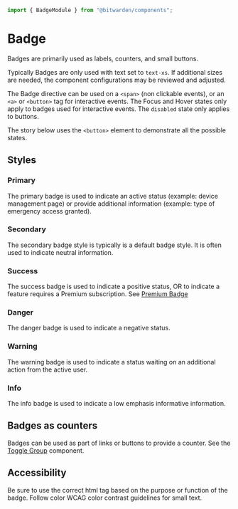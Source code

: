 

<Meta of={stories} />

```ts
import { BadgeModule } from "@bitwarden/components";
```

# Badge

Badges are primarily used as labels, counters, and small buttons.

Typically Badges are only used with text set to `text-xs`. If additional sizes are needed, the
component configurations may be reviewed and adjusted.

The Badge directive can be used on a `<span>` (non clickable events), or an `<a>` or `<button>` tag
for interactive events. The Focus and Hover states only apply to badges used for interactive events.
The `disabled` state only applies to buttons.

The story below uses the `<button>` element to demonstrate all the possible states.

<Primary />
<Controls />

## Styles

### Primary

The primary badge is used to indicate an active status (example: device management page) or provide
additional information (example: type of emergency access granted).

<Canvas of={stories.Primary} />

### Secondary

The secondary badge style is typically is a default badge style. It is often used to indicate
neutral information.

<Canvas of={stories.Secondary} />

### Success

The success badge is used to indicate a positive status, OR to indicate a feature requires a Premium
subscription. See [Premium Badge](?path=/docs/web-premium-badge--docs)

<Canvas of={stories.Success} />

### Danger

The danger badge is used to indicate a negative status.

<Canvas of={stories.Danger} />

### Warning

The warning badge is used to indicate a status waiting on an additional action from the active user.

<Canvas of={stories.Warning} />

### Info

The info badge is used to indicate a low emphasis informative information.

<Canvas of={stories.Info} />

## Badges as counters

Badges can be used as part of links or buttons to provide a counter. See the
[Toggle Group](?path=/docs/component-library-toggle-group--docs) component.

## Accessibility

Be sure to use the correct html tag based on the purpose or function of the badge. Follow color WCAG
color contrast guidelines for small text.
